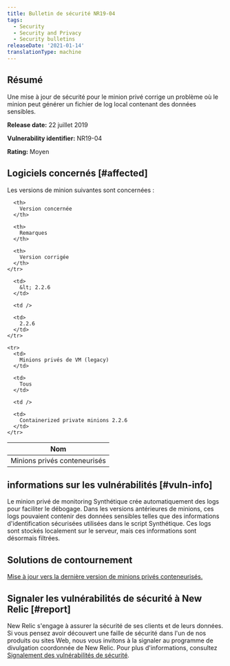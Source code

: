 ```yaml
---
title: Bulletin de sécurité NR19-04
tags:
  - Security
  - Security and Privacy
  - Security bulletins
releaseDate: '2021-01-14'
translationType: machine
---
```


## Résumé

Une mise à jour de sécurité pour le minion privé corrige un problème où le minion peut générer un fichier de log local contenant des données sensibles.

<DNT>**Release date:**</DNT> 22 juillet 2019

<DNT>**Vulnerability identifier:**</DNT> NR19-04

<DNT>**Rating:**</DNT> Moyen

## Logiciels concernés [#affected]

Les versions de minion suivantes sont concernées :

<table>
  <thead>
    <tr>
      <th>
        Nom
      </th>

      <th>
        Version concernée
      </th>

      <th>
        Remarques
      </th>

      <th>
        Version corrigée
      </th>
    </tr>
  </thead>

  <tbody>
    <tr>
      <td>
        Minions privés conteneurisés
      </td>

      <td>
        &lt; 2.2.6
      </td>

      <td />

      <td>
        2.2.6
      </td>
    </tr>

    <tr>
      <td>
        Minions privés de VM (legacy)
      </td>

      <td>
        Tous
      </td>

      <td />

      <td>
        Containerized private minions 2.2.6
      </td>
    </tr>
  </tbody>
</table>

## informations sur les vulnérabilités [#vuln-info]

Le minion privé de monitoring Synthétique crée automatiquement des logs pour faciliter le débogage. Dans les versions antérieures de minions, ces logs pouvaient contenir des données sensibles telles que des informations d&apos;identification sécurisées utilisées dans le script Synthétique. Ces logs sont stockés localement sur le serveur, mais ces informations sont désormais filtrées.

## Solutions de contournement

[Mise à jour vers la dernière version de minions privés conteneurisés.](/docs/synthetics/new-relic-synthetics/private-locations/install-containerized-private-minions-cpms#install-update)

## Signaler les vulnérabilités de sécurité à New Relic [#report]

New Relic s&apos;engage à assurer la sécurité de ses clients et de leurs données. Si vous pensez avoir découvert une faille de sécurité dans l&apos;un de nos produits ou sites Web, nous vous invitons à la signaler au programme de divulgation coordonnée de New Relic. Pour plus d&apos;informations, consultez [Signalement des vulnérabilités de sécurité](/docs/security/new-relic-security/data-privacy/reporting-security-vulnerabilities).